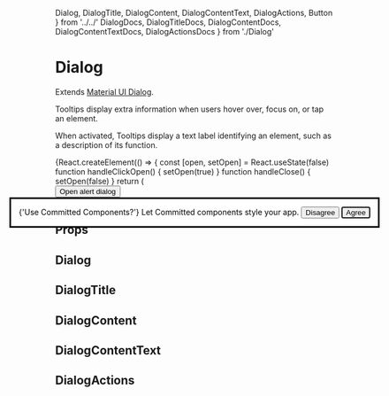   Dialog,
  DialogTitle,
  DialogContent,
  DialogContentText,
  DialogActions,
  Button
} from '../../'
  DialogDocs,
  DialogTitleDocs,
  DialogContentDocs,
  DialogContentTextDocs,
  DialogActionsDocs
} from './Dialog'

<Meta title="components|Dialog" component={Dialog} />

# Dialog

Extends [Material UI Dialog](https://material-ui.com/components/dialogs/).

Tooltips display extra information when users hover over, focus on, or tap an element.

When activated, Tooltips display a text label identifying an element, such as a description of its function.

<Preview>
  <Story name="simple">
    {React.createElement(() => {
      const [open, setOpen] = React.useState(false)
      function handleClickOpen() {
        setOpen(true)
      }
      function handleClose() {
        setOpen(false)
      }
      return (
        <div>
          <Button variant="outlined" color="primary" onClick={handleClickOpen}>
            Open alert dialog
          </Button>
          <Dialog
            open={open}
            onClose={handleClose}
            aria-labelledby="alert-dialog-title"
            aria-describedby="alert-dialog-description"
          >
            <DialogTitle id="alert-dialog-title">
              {'Use Committed Components?'}
            </DialogTitle>
            <DialogContent>
              <DialogContentText id="alert-dialog-description">
                Let Committed components style your app.
              </DialogContentText>
            </DialogContent>
            <DialogActions>
              <Button variant="text" onClick={handleClose}>
                Disagree
              </Button>
              <Button onClick={handleClose} color="primary" autoFocus>
                Agree
              </Button>
            </DialogActions>
          </Dialog>
        </div>
      )
    })}
  </Story>
</Preview>

## Props

## Dialog

<Props of={DialogDocs} />

## DialogTitle

<Props of={DialogTitleDocs} />

## DialogContent

<Props of={DialogContentDocs} />

## DialogContentText

<Props of={DialogContentTextDocs} />

## DialogActions

<Props of={DialogActionsDocs} />
